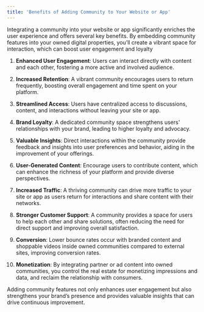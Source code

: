 ```yaml
---
title: 'Benefits of Adding Community to Your Website or App'
---
```


Integrating a community into your website or app significantly enriches the user experience and offers several key benefits. By embedding community features into your owned digital properties, you’ll create a vibrant space for interaction, which can boost user engagement and loyalty

1.  **Enhanced User Engagement**: Users can interact directly with content and each other, fostering a more active and involved audience.
    
2.  **Increased Retention**: A vibrant community encourages users to return frequently, boosting overall engagement and time spent on your platform.
    
3.  **Streamlined Access**: Users have centralized access to discussions, content, and interactions without leaving your site or app.
    
4.  **Brand Loyalty**: A dedicated community space strengthens users' relationships with your brand, leading to higher loyalty and advocacy.
    
5.  **Valuable Insights**: Direct interactions within the community provide feedback and insights into user preferences and behavior, aiding in the improvement of your offerings.
    
6.  **User-Generated Content**: Encourage users to contribute content, which can enhance the richness of your platform and provide diverse perspectives.
    
7.  **Increased Traffic**: A thriving community can drive more traffic to your site or app as users return for interactions and share content with their networks.
    
8.  **Stronger Customer Support**: A community provides a space for users to help each other and share solutions, often reducing the need for direct support and improving overall satisfaction.
    
9.  **Conversion**: Lower bounce rates occur with branded content and shoppable videos inside owned communities compared to external sites, improving conversion rates.
    
10.  **Monetization**: By integrating partner or ad content into owned communities, you control the real estate for monetizing impressions and data, and reclaim the relationship with consumers.
    

Adding community features not only enhances user engagement but also strengthens your brand’s presence and provides valuable insights that can drive continuous improvement.
